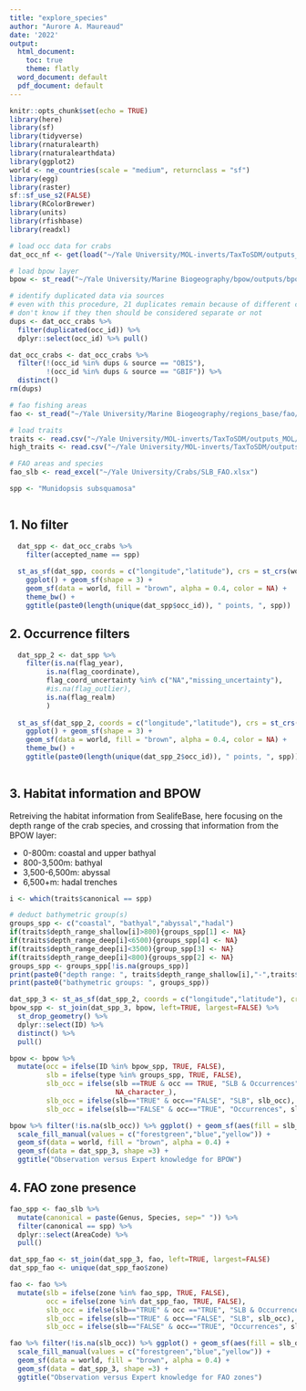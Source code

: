 ```yaml
---
title: "explore_species"
author: "Aurore A. Maureaud"
date: '2022'
output:
  html_document: 
    toc: true
    theme: flatly
  word_document: default
  pdf_document: default
---
```


```r
knitr::opts_chunk$set(echo = TRUE)
library(here)
library(sf)
library(tidyverse)
library(rnaturalearth)
library(rnaturalearthdata)
library(ggplot2)
world <- ne_countries(scale = "medium", returnclass = "sf")
library(egg)
library(raster)
sf::sf_use_s2(FALSE)
library(RColorBrewer)
library(units)
library(rfishbase)
library(readxl)

# load occ data for crabs
dat_occ_nf <- get(load("~/Yale University/MOL-inverts/TaxToSDM/outputs_MOL/crabs/DAT_OCC_CRABS_9JUN2021.RData"))

# load bpow layer
bpow <- st_read("~/Yale University/Marine Biogeography/bpow/outputs/bpow/bpow_p8s5_abyssal_corr.shp")

# identify duplicated data via sources
# even with this procedure, 21 duplicates remain because of different catalog numbers
# don't know if they then should be considered separate or not
dups <- dat_occ_crabs %>% 
  filter(duplicated(occ_id)) %>% 
  dplyr::select(occ_id) %>% pull()

dat_occ_crabs <- dat_occ_crabs %>% 
  filter(!(occ_id %in% dups & source == "OBIS"),
         !(occ_id %in% dups & source == "GBIF")) %>% 
  distinct()
rm(dups)

# fao fishing areas
fao <- st_read("~/Yale University/Marine Biogeography/regions_base/fao/World_Fao_Zones.shp")

# load traits
traits <- read.csv("~/Yale University/MOL-inverts/TaxToSDM/outputs_MOL/crabs/traits/master_traits_22JUL2021.csv")
high_traits <- read.csv("~/Yale University/MOL-inverts/TaxToSDM/outputs_MOL/crabs/traits/high_traits_22JUL2021.csv")

# FAO areas and species
fao_slb <- read_excel("~/Yale University/Crabs/SLB_FAO.xlsx")

spp <- "Munidopsis subsquamosa"



```

## 1. No filter

```r

  dat_spp <- dat_occ_crabs %>% 
    filter(accepted_name == spp)
 
  st_as_sf(dat_spp, coords = c("longitude","latitude"), crs = st_crs(world)) %>% 
    ggplot() + geom_sf(shape = 3) +
    geom_sf(data = world, fill = "brown", alpha = 0.4, color = NA) +
    theme_bw() +
    ggtitle(paste0(length(unique(dat_spp$occ_id)), " points, ", spp))
```

## 2. Occurrence filters

```r

  dat_spp_2 <- dat_spp %>% 
    filter(is.na(flag_year),
         is.na(flag_coordinate),
         flag_coord_uncertainty %in% c("NA","missing_uncertainty"),
         #is.na(flag_outlier),
         is.na(flag_realm)
         )
 
  st_as_sf(dat_spp_2, coords = c("longitude","latitude"), crs = st_crs(world)) %>% 
    ggplot() + geom_sf(shape = 3) +
    geom_sf(data = world, fill = "brown", alpha = 0.4, color = NA) +
    theme_bw() +
    ggtitle(paste0(length(unique(dat_spp_2$occ_id)), " points, ", spp))
  
```

## 3. Habitat information and BPOW

Retreiving the habitat information from SealifeBase, here focusing on the depth range of the crab species, and crossing that information from the BPOW layer:

- 0-800m: coastal and upper bathyal
- 800-3,500m: bathyal
- 3,500-6,500m: abyssal
- 6,500+m: hadal trenches

```r
i <- which(traits$canonical == spp)

# deduct bathymetric group(s)
groups_spp <- c("coastal", "bathyal","abyssal","hadal")
if(traits$depth_range_shallow[i]>800){groups_spp[1] <- NA}
if(traits$depth_range_deep[i]<6500){groups_spp[4] <- NA}
if(traits$depth_range_deep[i]<3500){group_spp[3] <- NA} 
if(traits$depth_range_deep[i]<800){groups_spp[2] <- NA}
groups_spp <- groups_spp[!is.na(groups_spp)]
print(paste0("depth range: ", traits$depth_range_shallow[i],"-",traits$depth_range_deep[i]))
print(paste0("bathymetric groups: ", groups_spp))

```

```r

dat_spp_3 <- st_as_sf(dat_spp_2, coords = c("longitude","latitude"), crs = st_crs(world))
bpow_spp <- st_join(dat_spp_3, bpow, left=TRUE, largest=FALSE) %>% 
  st_drop_geometry() %>% 
  dplyr::select(ID) %>% 
  distinct() %>% 
  pull()

bpow <- bpow %>% 
  mutate(occ = ifelse(ID %in% bpow_spp, TRUE, FALSE),
         slb = ifelse(type %in% groups_spp, TRUE, FALSE),
         slb_occ = ifelse(slb ==TRUE & occ == TRUE, "SLB & Occurrences",
                          NA_character_),
         slb_occ = ifelse(slb=="TRUE" & occ=="FALSE", "SLB", slb_occ),
         slb_occ = ifelse(slb=="FALSE" & occ=="TRUE", "Occurrences", slb_occ))

bpow %>% filter(!is.na(slb_occ)) %>% ggplot() + geom_sf(aes(fill = slb_occ), alpha= 0.4) +
  scale_fill_manual(values = c("forestgreen","blue","yellow")) +
  geom_sf(data = world, fill = "brown", alpha = 0.4) +
  geom_sf(data = dat_spp_3, shape =3) +
  ggtitle("Observation versus Expert knowledge for BPOW")

```

## 4. FAO zone presence

```r
fao_spp <- fao_slb %>% 
  mutate(canonical = paste(Genus, Species, sep=" ")) %>% 
  filter(canonical == spp) %>% 
  dplyr::select(AreaCode) %>% 
  pull()

dat_spp_fao <- st_join(dat_spp_3, fao, left=TRUE, largest=FALSE)
dat_spp_fao <- unique(dat_spp_fao$zone)

fao <- fao %>% 
  mutate(slb = ifelse(zone %in% fao_spp, TRUE, FALSE),
         occ = ifelse(zone %in% dat_spp_fao, TRUE, FALSE),
         slb_occ = ifelse(slb=="TRUE" & occ =="TRUE", "SLB & Occurrences", NA_character_),
         slb_occ = ifelse(slb=="TRUE" & occ=="FALSE", "SLB", slb_occ),
         slb_occ = ifelse(slb=="FALSE" & occ=="TRUE", "Occurrences", slb_occ))

fao %>% filter(!is.na(slb_occ)) %>% ggplot() + geom_sf(aes(fill = slb_occ), alpha= 0.4) +
  scale_fill_manual(values = c("forestgreen","blue","yellow")) +
  geom_sf(data = world, fill = "brown", alpha = 0.4) +
  geom_sf(data = dat_spp_3, shape =3) +
  ggtitle("Observation versus Expert knowledge for FAO zones")

```




